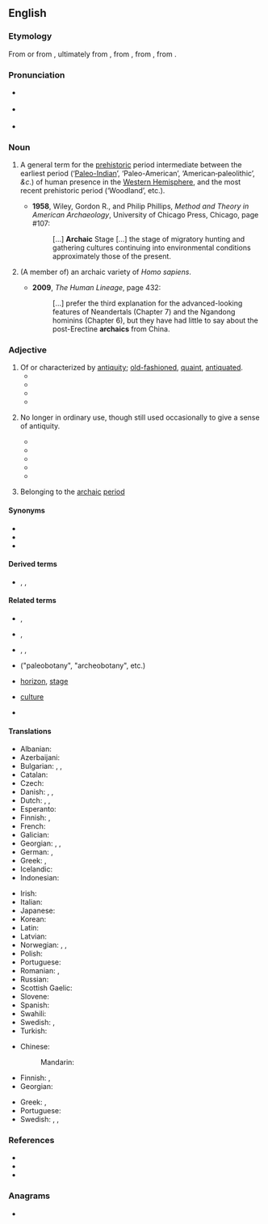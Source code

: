==English==

===Etymology===
From {{m|en|archaism||ancient or obsolete phrase or expression}} or from {{etyl|fr|en}} {{m|fr|archaïque|}}, ultimately from {{etyl|grc|en}} {{m|grc|ἀρχαϊκός||old-fashioned}}, from {{m|grc|ἀρχαῖος||from the beginning, antiquated, ancient, old}}, from {{m|grc|ἀρχή||beginning, origin}}, from {{m|grc|ἄρχω||I am first}}.

===Pronunciation===
* {{a|UK}} {{IPA|/ɑː.ˈkeɪ.ɪk/|lang=en}}
* {{a|US}} {{IPA|/ɑɹ.ˈkeɪ.ɪk/|lang=en}}
* {{audio|en-us-archaic.ogg|Audio (US)|lang=en}}

===Noun===
{{en-noun}}

# {{lb|en|archaeology|US|usually capitalized}} A general term for the [[prehistoric]] period intermediate between the earliest period (‘[http://en.wikipedia.org/wiki/Paleo-Indian Paleo-Indian]’, ‘Paleo-American’, ‘American‐paleolithic’, ''&c''.) of human presence in the [[Western Hemisphere]], and the most recent prehistoric period (‘Woodland’, etc.).<!-- needs links to Wikipedia entries -->
#* '''1958''', Wiley, Gordon R., and Philip Phillips, ''Method and Theory in American Archaeology'', University of Chicago Press, Chicago, page #107:
#*: [...] '''Archaic''' Stage [...] the stage of migratory hunting and gathering cultures continuing into environmental conditions approximately those of the present.
# {{lb|en|paleoanthropology}} (A member of) an archaic variety of ''Homo sapiens''.
#* '''2009''', ''The Human Lineage'', page 432:
#*: [...] prefer the third explanation for the advanced-looking features of Neandertals (Chapter 7) and the Ngandong hominins (Chapter 6), but they have had little to say about the post-Erectine '''archaics''' from China.

===Adjective===
{{en-adj}}

# Of or characterized by [[antiquity]]; [[old-fashioned]], [[quaint]], [[antiquated]].
#* {{quote-text|year=1848|author={{w|James Russel Lowell}}|title=The Biglow Papers|passage=A person familiar with the dialect of certain portions of Massachusetts will not fail to recognize, in ordinary discourse, many words now noted in English vocabularies as '''archaic''', the greater part of which were in common use about the time of the King James translation of the Bible. Shakespeare stands less in need of a glossary to most New Englanders than to many a native of the Old Country.}}
#* {{quote-text|year=1887|author={{w|Barcley V. Head}}|title=Historia Numorum A Manual Of Greek Numismatics|passage=There is in the best '''archaic''' coin work [of the Greeks] ... a strength and a delicacy which are often wanting in the fully developed art of a later age.}}
#* {{quote-text|year=1898|author={{w|William Cowper Brann}}|title=The Complete Works of Brann the Iconoclast|passage=Brann's compass of words, idioms and phrases harks back to the '''archaic''' and reaches forward to the futuristic.'' [http://etext.virginia.edu/etcbin/ot2www-pubeng?specfile=/texts/english/modeng/publicsearch/modengpub.o2w&act=surround&offset=106379045&tag=Brann,+William+Cowper:+The+Complete+Works+of+Brann+the+Iconoclast,+Volume+1,+1898&query=archaic&id=Bra1Ico Volume 1]}}
#* {{quote-journal
|date=December 27, 2017
|author=
|title=The Guardian view on Prince Harry: the monarchy’s best insurance policy
|work=the Guardian
|url=https://www.theguardian.com/commentisfree/2017/dec/27/the-guardian-view-on-prince-harry-the-monarchys-best-insurance-policy
|page=
|passage=But now he is reinvented; he is on the way to establishing himself as the official interpreter of an ancient, '''archaic''' institution to the generations that are already distant in both time and culture from the world that sustains his grandmother. }}
# {{lb|en|of words}} No longer in ordinary use, though still used occasionally to give a sense of antiquity.
#* {{quote-book|title=The faerie queene: Book 1|page=lxi|author=Harrington Hugh Melville Percival|year=1893|chapter=Introduction|passage=The language of the Faerie Queene was made '''archaic''' Language:— in order to be in keeping with the chivalry of bygone ages that formed its subject.}}
#* {{quote-journal|url=http://books.google.com/books?id=1wouAAAAYAAJ&pg=PA23&dq=archaic+word|language|construction|vocabulary|phrase|verb&hl=en&ei=5M7ZTK-eC8Xflge5jrHNCw&sa=X&oi=book_result&ct=result&resnum=4&ved=0CD4Q6AEwAzgK#v=onepage&q=archaic%20word|language|construction|vocabulary|phrase|verb&f=false|journal=The Writer|year=1900|volume=13|page=23|title=The Revival of Old English Words|author=Mary Hall Leonard|passage=Almost every writer of power will occasionally use with strong effect an '''archaic''' term that he has unearthed from the treasures of the older English vocabulary. This is especially true of poets, who recognize that the unusualness of the '''archaic''' word will sometimes heighten the poetic effect.}}
#* {{quote-book|title=Orality and Literacy: the technologizing of the word|page=46|author=[[w:Walter J. Ong|Walter J. Ong]]|year=1982|passage=When generations pass and the object or institution referred to by the '''archaic''' word is no longer part of present, lived experience, though the word has been retained, its meaning is commonly altered or simply vanishes. African talking drums, as used for example among the Lokele in eastern Zaire, speak in elaborate formulas that preserve certain '''archaic''' words which the drummers can vocalize but whose meaning they no longer know.}}
#* {{quote-book|title=Decameron|page=lxvi|chapter=Editor's Introduction|year=2005|passage=his resistance to censorship blends nicely with his scorn for the common folk, so a limited edition, in beautiful '''archaic''' language incomprehensible to the masses, of rude or blasphemous material such as one can find in the Decameron, would simultaneously satisfy both impulses.|author=Cormac Ó Cuilleanáin}}
#* {{quote-book|chapter=Introduction|author=Susan F. Beegel|title=Cup of gold: a life of Sir Henry Morgan, buccaneer|page=xx|John Steinbeck|passage=Cabell also uses a kind of stylistic dissonance to reinforce his novel's thematic ironies at the sentence level. An inflated speech in '''archaic''' language might end with a modern pinprick: "And so on, and so on!"|year=2008}}
# {{lb|en|archaeology}} Belonging to the [[archaic]] [[period]]

====Synonyms====
* {{l|en|dated}}
* {{l|en|obsolete}}
* {{l|en|old fashioned}}

====Derived terms====
* {{l|en|archaically}}, {{l|en|archaism}}, {{l|en|archaicy}}

====Related terms====
{{rel-top|Related terms}}
* {{l|en|archaeologist}}, {{l|en|archeologist}}
* {{l|en|archaeology}}, {{l|en|archeology}}
* {{l|en|paleo}}, {{l|en|Paleo-indian}}, {{l|en|Paleolithic}}
{{rel-mid}}
* {{l|en|paleoethnobotany}} ("paleobotany", "archeobotany", etc.)
* {{qualifier|archeology}} [[horizon]], [[stage]]
* {{qualifier|anthropology}} [[culture]]
* {{l|en|archeobacteria}}
{{rel-bottom}}

====Translations====
{{trans-top|old-fashioned or antiquated}}
* Albanian: {{t+|sq|arkaik}}
* Azerbaijani: {{t|az|arxaik}}
* Bulgarian: {{t+|bg|стар}}, {{t+|bg|древен}}, {{t+|bg|архаичен}}
* Catalan: {{t+|ca|arcaic}}
* Czech: {{t+|cs|archaický}}
* Danish: {{t|da|gammeldags}}, {{t|da|fortidig}}, {{t|da|arkaisk}}
* Dutch: {{t+|nl|archaïsch}}, {{t+|nl|ouderwets}}, {{t+|nl|verouderd}}
* Esperanto: {{t+|eo|arkaika}}
* Finnish: {{t+|fi|antiikkinen}}, {{t+|fi|vanhahtava}}
* French: {{t+|fr|archaïque}}
* Galician: {{t+|gl|arcaico|m}}
* Georgian: {{t|ka|ძველი}}, {{t|ka|ძველთაძველი}}, {{t|ka|არქაული}}
* German: {{t+|de|archaisch}}, {{t+|de|veraltet}}
* Greek: {{t+|el|απαρχαιωμένος}}, {{t+|el|αρχαϊκός}}
* Icelandic: {{t+|is|gamaldags}}
* Indonesian: {{t+|id|arkais}}
{{trans-mid}}
* Irish: {{t|ga|ársa}}
* Italian: {{t+|it|arcaico}}
* Japanese: {{t+|ja|初期|tr=しょき, shoki}}
* Korean: {{t|ko|고대적}}
* Latin: {{t+|la|archaicus}}
* Latvian: {{t|lv|veclaicīgs}}
* Norwegian: {{t|no|arkaisk}}, {{t+|no|gammeldags}}, {{t+|no|foreldet}}
* Polish: {{t+|pl|archaiczny}}
* Portuguese: {{t+|pt|arcaico}}
* Romanian: {{t+|ro|arhaic|m|n}}, {{t+|ro|învechit|m|n}}
* Russian: {{t+|ru|архаи́чный}}
* Scottish Gaelic: {{t|gd|àrsaidh}}
* Slovene: {{t|sl|arhaični}}
* Spanish: {{t+|es|arcaico}}
* Swahili: {{t+|sw|dinari}}
* Swedish: {{t+|sv|arkaisk}}, {{t+|sv|ålderdomlig}}
* Turkish: {{t+|tr|antik}}
{{trans-bottom}}

{{trans-top|belonging to the archaic period}}
* Chinese:
*: Mandarin: {{t-needed|cmn}}
* Finnish: {{t+|fi|antiikkinen}}, {{t|fi|arkaistinen}}
* Georgian: {{t|ka|არქაული|sc=Geor}}
{{trans-mid}}
* Greek: {{t+|el|αρχαϊκός}}, {{t+|el|αρχαίος}}
* Portuguese: {{t+|pt|arcaico}}
* Swedish: {{t+|sv|arkaisk}}, {{t+|sv|arkaiserande}}, {{t+|sv|ålderdomlig}}
{{trans-bottom}}

===References===
* {{R:Webster 1913}}
* {{R:Century 1914}}
* {{R:Oxford 1998}}

===Anagrams===
* {{anagrams|en|a=aacchir|arachic}}
